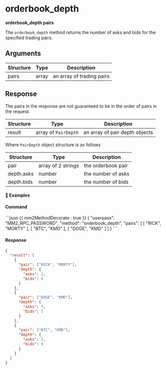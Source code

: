 

# orderbook_depth

**orderbook_depth pairs**

The `orderbook_depth` method returns the number of asks and bids for the specified trading pairs.

## Arguments

| Structure | Type  | Description               |
| --------- | ----- | ------------------------- |
| pairs     | array | an array of trading pairs |

## Response

<Note type='warning'>

The pairs in the response are not guaranteed to be in the order of pairs in the request.

</Note>

| Structure | Type                 | Description                    |
| --------- | -------------------- | ------------------------------ |
| result    | array of `PairDepth` | an array of pair depth objects |

Where `PairDepth` object structure is as follows

| Structure  | Type               | Description        |
| ---------- | ------------------ | ------------------ |
| pair       | array of 2 strings | the orderbook pair |
| depth.asks | number             | the number of asks |
| depth.bids | number             | the number of bids |

#### 📌 Examples

#### Command

<CodeGroup title="" tag="POST" label="orderbook_depth">
```json {{ mm2MethodDecorate : true }}
{
  "userpass": "MM2_RPC_PASSWORD",
  "method": "orderbook_depth",
  "pairs": [
    [
      "RICK",
      "MORTY"
    ],
    [
      "BTC",
      "KMD"
    ],
    [
      "DOGE",
      "KMD"
    ]
  ]
}
```
</CodeGroup>


<CollapsibleSection expandedText='Hide Response' collapsedText='Show Response'>

#### Response

```json
{
  "result": [
    {
      "pair": ["RICK", "MORTY"],
      "depth": {
        "asks": 2,
        "bids": 6
      }
    },
    {
      "pair": ["DOGE", "KMD"],
      "depth": {
        "asks": 3,
        "bids": 3
      }
    },
    {
      "pair": ["BTC", "KMD"],
      "depth": {
        "asks": 5,
        "bids": 9
      }
    }
  ]
}
```

</CollapsibleSection>
